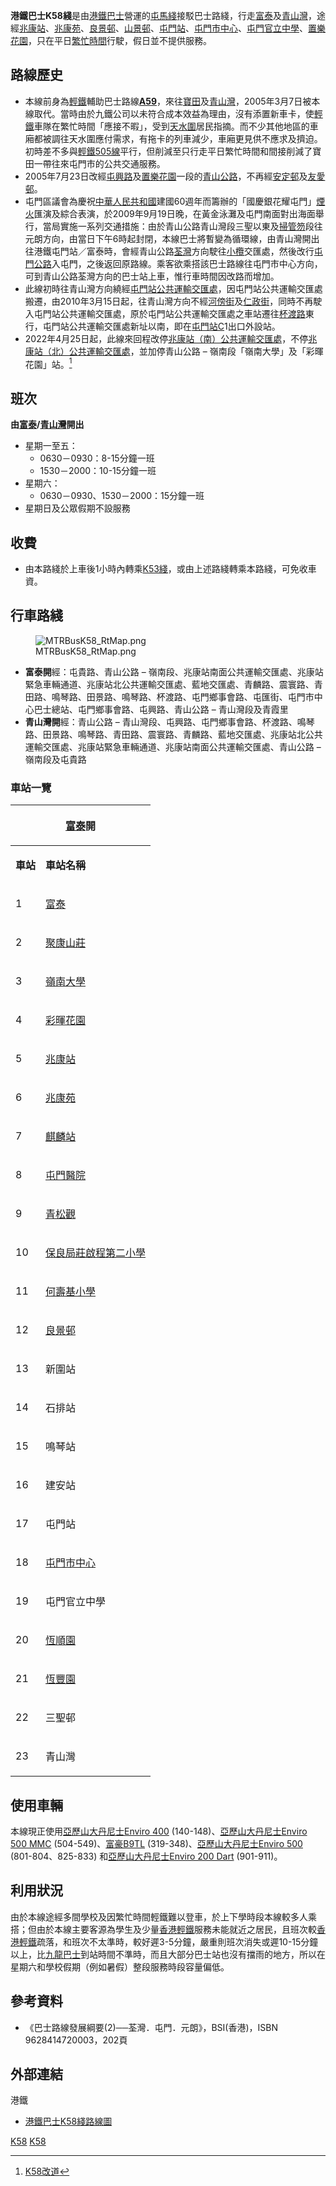{{公共汽車路線基礎資訊
|路線名稱             = 港鐵巴士K58綫
|外文名稱             = MTR Bus Route K58
|外文語言             = 
|路線通稱             = 
|代表圖像             = 	347 K58(MTR) 28-09-2018.jpg 
|代表圖像二           = 
|經營者               = 港鐵巴士
|經營者二             = 
|所屬車廠             = 洪水橋／屯門車廠
|路線用車             = [[港鐵巴士|港鐵巴士]]任何型號巴士
|起點站               = [[富泰邨|富泰]]
|途經地點             = [[兆康站_(西鐵綫)|兆康站]]、[[兆康苑|兆康苑]]、[[良景邨|良景邨]]、[[山景邨|山景邨]]、[[屯門站_(西鐵綫)|屯門站]]、[[屯門市中心|屯門市中心]]、[[屯門官立中學|屯門官立中學]]、[[置樂花園|置樂花園]]
|終點站               = [[青山灣|青山灣]]
|路線性質             = 繁忙時間輔助輕鐵路線
|全程行駛里程         = 8.8公里
|全程行車時間         = 37分鐘
|服務時間             = 
|起點站服務時間       = 星期一至五：0630-0930<br>1530-2000
|終點站服務時間       = 星期一至五：0630-0930<br>1530-2000
|班次頻率             = 星期一至五上午：8-15分鐘<br>星期一至五下午：10-15分鐘<br/>星期六：15分鐘
|全程收費             = HK$4.8（成人）<br>HK$2.1（特惠）
|分段收費站點         = 
|去程分段收費站點     = 
|回程分段收費站點     = 
|服務時間以外替代路線 = [[港鐵巴士K51綫|港鐵巴士K51綫]]、[[香港輕鐵505綫|輕鐵505綫]]、<br>[[香港輕鐵507綫|507綫]]（[[田景站|田景]]至[[市中心站_(香港)|市中心站]]）、<br>[[香港輕鐵615、615P綫|輕鐵615系路線]]（[[兆康站_(輕鐵)|兆康]]至[[鳴琴站|鳴琴站]]）
|主要競爭交通         = [[九龍巴士58M線|九龍巴士58M線]]、[[九龍巴士58X線|九龍巴士58X線]]、<br>[[九龍巴士260X線|九龍巴士260X線]]
}}
'''港鐵巴士K58綫'''是由[[港鐵巴士|港鐵巴士]]營運的[[屯馬綫|屯馬綫]]接駁巴士路綫，行走[[富泰邨|富泰]]及[[青山灣|青山灣]]，途經[[兆康站_(西鐵綫)|兆康站]]、[[兆康苑|兆康苑]]、[[良景邨|良景邨]]、[[山景邨|山景邨]]、[[屯門站_(西鐵綫)|屯門站]]、[[屯門市中心|屯門市中心]]、[[屯門官立中學|屯門官立中學]]、[[置樂花園|置樂花園]]，只在平日[[繁忙時間|繁忙時間]]行駛，假日並不提供服務。

==路線歷史==
* 本線前身為[[香港輕鐵|輕鐵]]輔助巴士路線'''[[九鐵巴士A59線|A59]]'''，來往[[寶田邨|寶田]]及[[青山灣|青山灣]]，2005年3月7日被本線取代。當時由於九鐵公司以未符合成本效益為理由，沒有添置新車卡，使[[香港輕鐵|輕鐵]]車隊在繁忙時間「應接不暇」，受到[[天水圍|天水圍]]居民指摘。而不少其他地區的車廂都被調往天水圍應付需求，有拖卡的列車減少，車廂更見供不應求及擠迫。初時差不多與[[香港輕鐵505綫|輕鐵505線]]平行，但削減至只行走平日繁忙時間和間接削減了寶田一帶往來屯門市的公共交通服務。
* 2005年7月23日改經[[屯興路|屯興路]]及[[置樂花園|置樂花園]]一段的[[青山公路|青山公路]]，不再經[[安定邨|安定邨]]及[[友愛邨|友愛邨]]。
* 屯門區議會為慶祝[[中華人民共和國|中華人民共和國]]建國60週年而籌辦的「國慶銀花耀屯門」[[煙火|煙火]]匯演及綜合表演，於2009年9月19日晚，在黃金泳灘及屯門南面對出海面舉行，當局實施一系列交通措施：由於青山公路青山灣段三聖以東及[[掃管笏|掃管笏]]段往元朗方向，由當日下午6時起封閉，本線巴士將暫變為循環線，由青山灣開出往港鐵屯門站／富泰時，會經青山公路[[荃灣|荃灣]]方向駛往[[小欖_(香港)|小欖]]交匯處，然後改行[[屯門公路|屯門公路]]入屯門，之後返回原路線。乘客欲乘搭該巴士路線往屯門市中心方向，可到青山公路荃灣方向的巴士站上車，惟行車時間因改路而增加。
* 此線初時往青山灣方向繞經[[屯門站公共運輸交匯處|屯門站公共運輸交匯處]]，因屯門站公共運輸交匯處搬遷，由2010年3月15日起，往青山灣方向不經[[河傍街|河傍街]]及[[仁政街|仁政街]]，同時不再駛入屯門站公共運輸交匯處，原於屯門站公共運輸交匯處之車站遷往[[杯渡路|杯渡路]]東行，屯門站公共運輸交匯處新址以南，即在[[屯門站_(西鐵綫)|屯門站]]C1出口外設站。
* 2022年4月25日起，此線來回程改停[[兆康站（南）公共運輸交匯處|兆康站（南）公共運輸交匯處]]，不停[[兆康站（北）公共運輸交匯處|兆康站（北）公共運輸交匯處]]，並加停青山公路 – 嶺南段「嶺南大學」及「彩暉花園」站。<ref>[https://www.hkitalk.net/HKiTalk2/thread-2138880-1-1.html K58改道]</ref>

==班次==
'''由[[富泰邨|富泰]]/[[青山灣|青山灣]]開出'''
* 星期一至五：
** 0630－0930：8-15分鐘一班
** 1530－2000：10-15分鐘一班
* 星期六：
** 0630－0930、1530－2000：15分鐘一班
* 星期日及公眾假期不設服務
==收費==
{{Mtrbus_fare}}
{{Fare-remarks|MTR}}
* 由本路綫於上車後1小時內轉乘[[港鐵巴士K53綫|K53綫]]，或由上述路綫轉乘本路綫，可免收車資。

==行車路綫==
[[File:MTRBusK58_RtMap.png|thumb]]
* '''富泰開'''經：屯貴路、青山公路 – 嶺南段、兆康站南面公共運輸交匯處、兆康站緊急車輛通道、兆康站北公共運輸交匯處、藍地交匯處、青麟路、震寰路、青田路、鳴琴路、田景路、鳴琴路、杯渡路、屯門鄉事會路、屯匯街、屯門市中心巴士總站、屯門鄉事會路、屯興路、青山公路 – 青山灣段及青霞里
* '''青山灣開'''經：青山公路 – 青山灣段、屯興路、屯門鄉事會路、杯渡路、鳴琴路、田景路、鳴琴路、青田路、震寰路、青麟路、藍地交匯處、兆康站北公共運輸交匯處、兆康站緊急車輛通道、兆康站南面公共運輸交匯處、青山公路 – 嶺南段及屯貴路

===車站一覽===
{| class="wikitable" style="text-align: center"
! colspan="3" | [[富泰邨|富泰]]開 !! colspan="3" | [[青山灣|青山灣]]開
|-
! '''車站'''||'''車站名稱'''||'''位置'''||'''車站'''||'''車站名稱'''||'''位置'''
|-
| 1||[[富泰邨|富泰]]||[[富泰公共運輸交匯處|富泰公共運輸交匯處]]|| 1||[[青山灣|青山灣]]||[[青山灣巴士總站|青山灣巴士總站]]
|-
| 2||[[聚康山莊|聚康山莊]]||[[屯貴路|屯貴路]]|| 2||[[三聖邨|三聖邨]]||rowspan="4"|[[青山公路#青山灣段|青山公路－青山灣段]]
|-
|3||[[嶺南大學_(香港)|嶺南大學]]||rowspan=2|[[青山公路#嶺南段|青山公路－嶺南段]]||3||[[小欖澄麗路|小欖澄麗路]]
|-
|4||[[彩暉花園|彩暉花園]]|| 4||{{tsl|zh-yue|青善遊樂場|青善遊樂場}}
|-
|5||[[兆康站_(屯馬綫)|兆康站]]||[[兆康站（南）公共運輸交匯處|兆康站（南）公共運輸交匯處]]|| 5||[[置樂花園|置樂花園]]
|-
|6||[[兆康苑|兆康苑]]||rowspan="3"|[[青麟路|青麟路]]|| 6||[[屯門官立中學|屯門官立中學]]||[[屯興路|屯興路]]
|-
|7||[[麒麟站|麒麟站]]|| 7||[[市中心站_(香港)|市中心站]]||[[屯門鄉事會路|屯門鄉事會路]]
|-
|8||[[屯門醫院|屯門醫院]]|| 8||[[屯門站_(屯馬綫)|屯門站]]||rowspan="2"|[[杯渡路|杯渡路]]
|-
|9||[[青松觀|青松觀]]||[[震寰路|震寰路]]|| 9||[[建安站_(香港)|建安站]]
|-
|10||[[保良局莊啟程第二小學|保良局莊啟程第二小學]]||[[青田路|青田路]]|| 10||[[鳴琴站|鳴琴站]]||rowspan="2"|[[鳴琴路|鳴琴路]]
|-
|11||[[柏立基教育學院#以其命名的學校|何壽基小學]]||[[鳴琴路|鳴琴路]]|| 11||[[石排站|石排站]]
|-
|12||[[良景邨|良景邨]]||[[良景巴士總站|良景巴士總站]]|| 12||[[新圍站|新圍站]]||rowspan="2"|[[田景路|田景路]]
|-
|13||新圍站||田景路|| 13||[[田景站|田景站]]
|-
|14||石排站||rowspan="2"|[[鳴琴路|鳴琴路]]|| 14||[[青田遊樂場|青田遊樂場]]||鳴琴路
|-
| 15||鳴琴站|| 15||[[建生邨|建生邨]]樂生樓||[[青田路|青田路]]
|-
| 16||建安站||rowspan="2"|杯渡路|| 16||建生邨泰生樓||[[震寰路|震寰路]]
|-
| 17||屯門站|| 17||麒麟站||rowspan="2"|青麟路
|-
| 18||[[屯門市中心|屯門市中心]]||[[屯門市中心公共運輸交匯處|屯門市中心公共運輸交匯處]]|| 18||[[欣田邨|欣田邨]]
|-
| 19||屯門官立中學||[[屯興路|屯興路]]|| 19||兆康站||兆康站（南）公共運輸交匯處
|-
| 20||[[恆順園|恆順園]]||rowspan="3"|青山公路－青山灣段|| 20||彩暉花園||rowspan=2|青山公路－嶺南段
|-
| 21||[[恆豐園|恆豐園]]||21||嶺南大學
|-
| 22||三聖邨||22||[[倚嶺南庭|倚嶺南庭]]||屯貴路
|-
| 23||青山灣||青山灣巴士總站|| 23||富泰||富泰公共運輸交匯處
|}

==使用車輛==
本線現正使用[[亞歷山大丹尼士Enviro_400|亞歷山大丹尼士Enviro 400]] (140-148)、[[亞歷山大丹尼士Enviro_500_MMC|亞歷山大丹尼士Enviro 500 MMC]] (504-549)、[[富豪B9TL|富豪B9TL]] (319-348)、[[亞歷山大丹尼士Enviro_500|亞歷山大丹尼士Enviro 500]] (801-804、825-833) 和[[亞歷山大丹尼士Enviro_200_Dart|亞歷山大丹尼士Enviro 200 Dart]] (901-911)。

==利用狀況==
由於本線途經多間學校及因繁忙時間輕鐵難以登車，於上下學時段本線較多人乘搭；但由於本線主要客源為學生及少量[[香港輕鐵|香港輕鐵]]服務未能就近之居民，且班次較[[香港輕鐵|香港輕鐵]]疏落，和班次不太準時，較好遲3-5分鐘，嚴重則班次消失或遲10-15分鐘以上，比[[九龍巴士|九龍巴士]]到站時間不準時，而且大部分巴士站也沒有擋雨的地方，所以在星期六和學校假期（例如暑假）整段服務時段容量偏低。

==參考資料==
{{reflist}}
*《巴士路線發展綱要(2)──荃灣．屯門．元朗》，BSI(香港)，ISBN 9628414720003，202頁

==外部連結==
{{commonscat|MTR Bus Route K58}}
;港鐵
*[http://mtr.com.hk/eng/fares_tickets/images/K58.pdf 港鐵巴士K58綫路線圖] {{Wayback|url=http://mtr.com.hk/eng/fares_tickets/images/K58.pdf |date=20140113184716 }}

{{港鐵巴士路綫}}
{{屯門區巴士路線列表}}

[[Category:港鐵巴士路綫|K58]]
[[Category:屯門區巴士路線|K58]]